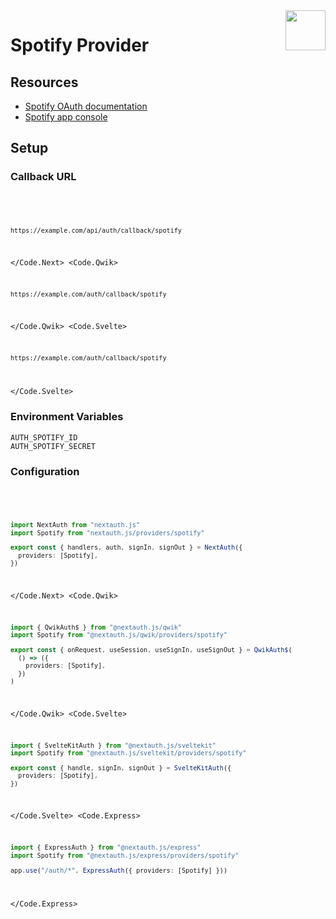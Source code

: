 
<img align="right" src="/img/providers/spotify.svg" height="64" width="64" />

# Spotify Provider

## Resources

- [Spotify OAuth documentation](https://developer.spotify.com/documentation/general/guides/authorization-guide)
- [Spotify app console](https://developer.spotify.com/dashboard/applications)

## Setup

### Callback URL

<Code>
  <Code.Next>

```bash
https://example.com/api/auth/callback/spotify
```

  </Code.Next>
  <Code.Qwik>

```bash
https://example.com/auth/callback/spotify
```

  </Code.Qwik>
  <Code.Svelte>

```bash
https://example.com/auth/callback/spotify
```

  </Code.Svelte>
</Code>

### Environment Variables

```
AUTH_SPOTIFY_ID
AUTH_SPOTIFY_SECRET
```

### Configuration

<Code>
  <Code.Next>

```ts filename="/auth.ts"
import NextAuth from "nextauth.js"
import Spotify from "nextauth.js/providers/spotify"

export const { handlers, auth, signIn, signOut } = NextAuth({
  providers: [Spotify],
})
```

  </Code.Next>
  <Code.Qwik>
  
```ts filename="/src/routes/plugin@auth.ts"
import { QwikAuth$ } from "@nextauth.js/qwik"
import Spotify from "@nextauth.js/qwik/providers/spotify"

export const { onRequest, useSession, useSignIn, useSignOut } = QwikAuth$(
  () => ({
    providers: [Spotify],
  })
)
```

  </Code.Qwik>
  <Code.Svelte>

```ts filename="/src/auth.ts"
import { SvelteKitAuth } from "@nextauth.js/sveltekit"
import Spotify from "@nextauth.js/sveltekit/providers/spotify"

export const { handle, signIn, signOut } = SvelteKitAuth({
  providers: [Spotify],
})
```

  </Code.Svelte>
  <Code.Express>

```ts filename="/src/app.ts"
import { ExpressAuth } from "@nextauth.js/express"
import Spotify from "@nextauth.js/express/providers/spotify"

app.use("/auth/*", ExpressAuth({ providers: [Spotify] }))
```

  </Code.Express>
</Code>
